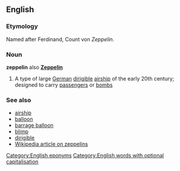 ==English==
===Etymology===
Named after Ferdinand, Count von ''Zeppelin''.

===Noun===
{{wikipedia}}
'''zeppelin''' also '''[[Zeppelin]]'''

# A type of large [[German]] [[dirigible]] [[airship]] of the early 20th century; designed to carry [[passenger]]s or [[bomb]]s

===See also===
*[[airship]]
*[[balloon]]
*[[barrage balloon]]
*[[blimp]]
*[[dirigible]]
*[[w:Zeppelin|Wikipedia article on zeppelins]]

[[Category:English eponyms]]
[[Category:English words with optional capitalisation]]